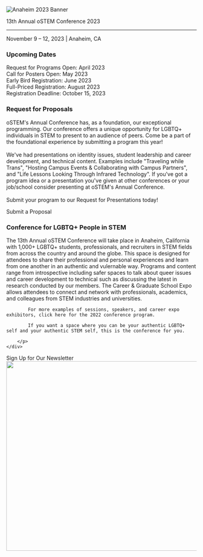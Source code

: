 

<SiteLayout>

<div className="border-b-4 border-chill-green border-solid pb-4 text-center">
    <img alt="Anaheim 2023 Banner"
         src="/images/2023/2023_templogo.png"
         className="flex w-full mx-auto"
    />
    <p className="text-5xl font-display font-black text-navy">13th Annual oSTEM Conference 2023</p>
    <hr/>
    <p className="flex justify-center text-3xl font-display">
        November 9 – 12, 2023 | Anaheim, CA 
    </p>
</div>
<div className="grid md:grid-cols-5 mt-9">
    <div className="rounded-r md:col-span-5 mt-8 border-b-4 border-l-4 border-r-4 border-chill-green border-solid pb-4">
        <div className="bg-chill-green">
            <h3 className="p-4">Upcoming Dates</h3>
        </div>
        <p className="p-4">
            Request for Programs Open: April 2023 <br/>
            Call for Posters Open: May 2023 <br/>
            Early Bird Registration: June 2023 <br/>
            Full-Priced Registration: August 2023 <br/>
            Registration Deadline: October 15, 2023 <br/>
        </p>
    </div>
    <div className="rounded-r md:col-span-5 mt-8 border-b-4 border-l-4 border-r-4 border-light-peach border-solid pb-4">
        <div className="bg-light-peach">
            <h3 className="p-4">Request for Proposals</h3>
        </div>
        <p className="p-4">
            oSTEM's Annual Conference has, as a foundation, our exceptional programming. 
            Our conference offers a unique opportunity for LGBTQ+ individuals in STEM to present to an audience of peers. 
            Come be a part of the foundational experience by submitting a program this year! <br/><br/>
            We've had presentations on identity issues, student leadership and career development, and technical content. Examples include "Traveling while Trans", "Hosting Campus Events & Collaborating with Campus Partners", and "Life Lessons Looking Through Infrared Technology".
            If you've got a program idea or a presentation you've given at other conferences or your job/school consider presenting at oSTEM's Annual Conference. 
            <br/><br/>
            Submit your program to our Request for Presentations today!
        </p>
        <div className="text-xl flex justify-center p-2">
            <CTAButton onClick="/2023/rfp" backgroundColor="bright-peach">Submit a Proposal</CTAButton>
        </div>
    </div>
    <div className="rounded-l md:col-span-5 tint tint-dark mt-7">
            <img className="rounded-l object-cover w-full h-full" src="/images/oSTEM.2019.0049_Update_BannerSize.jpg" alt=""/>
        </div> 
    <div className="rounded-r md:col-span-5 p-4 bg-tint-seamist">
        <h3>Conference for LGBTQ+ People in STEM</h3>
        <p>
            The 13th Annual oSTEM Conference will take place in Anaheim, California with 1,000+ LGBTQ+ students, professionals, and recruiters in STEM fields from across the country and around the globe. This space is designed for attendees to share their professional and personal experiences and learn from one another in an authentic and vulernable way. Programs and content range from introspective including safer spaces to talk about queer issues and career development to technical such as discussing the latest in research conducted by our members. The Career & Graduate School Expo allows attendees to connect and network with professionals, academics, and colleagues from STEM industries and universities.
            
            For more examples of sessions, speakers, and career expo exhibitors, click here for the 2022 conference program.
            
            If you want a space where you can be your authentic LGBTQ+ self and your authentic STEM self, this is the conference for you.
            
        </p>
    </div>
</div>     
    
<div className="text-xl flex justify-center p-8">
  <CTAButton onClick="https://www.ostem.org/page/newsletter" backgroundColor="bright-peach">Sign Up for Our Newsletter</CTAButton>
</div>

<div className="mt-8"> <Image src="/images/oSTEM.2019.0077.jpg" alt="" layout="responsive" width="800" height="500"/></div>

</SiteLayout>
